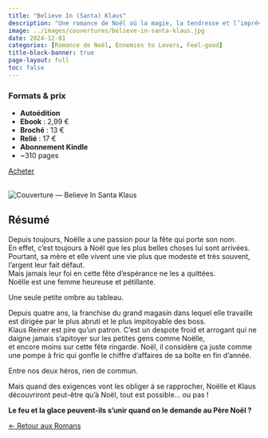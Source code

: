 ---
title: "Believe In (Santa) Klaus"
description: "Une romance de Noël où la magie, la tendresse et l’imprévu viennent bouleverser deux destins opposés."
image: ../images/couvertures/believe-in-santa-klaus.jpg
date: 2024-12-01
categories: [Romance de Noël, Ennemies to Lovers, Feel-good]
title-block-banner: true
page-layout: full
toc: false
---

<!-- ===== 1) FORMATS & PRIX EN PREMIER ===== -->
<section class="formats-prix-modern">

<div class="prix-left">
  <h3>Formats & prix</h3>
  <ul>
    <li><strong>Autoédition</strong></li>
    <li><strong>Ebook</strong> : 2,99 €</li>
    <li><strong>Broché</strong> : 13 €</li>
    <li><strong>Relié</strong> : 17 €</li>
    <li><strong>Abonnement Kindle</strong></li>
    <li>~310 pages</li>
  </ul>
</div>

<div class="prix-right">
  <a class="btn btn-primary"
     href="https://amzn.eu/d/29uxnJ6"
     target="_blank" rel="noopener noreferrer" role="button" aria-label="Acheter Believe In Santa Klaus sur Amazon">
     Acheter
  </a>
  <!-- 
  <a class="btn btn-secondary"
     href="#"
     role="button"
     aria-label="Lire un extrait de Believe In Santa Klaus">
     Lire un extrait
  </a>-->
  <br></br>
</div>

</section>

<!-- ===== 2) DEUX COLONNES (PHOTO À GAUCHE, TEXTE À DROITE) ===== -->
<section class="book-two-col reverse">

<div class="book-cover">
  <img src="../images/couvertures/believe-in-santa-klaus.jpg" alt="Couverture — Believe In Santa Klaus">
</div>

<div class="resume">

## Résumé

Depuis toujours, Noëlle a une passion pour la fête qui porte son nom.  
En effet, c'est toujours à Noël que les plus belles choses lui sont arrivées.  
Pourtant, sa mère et elle vivent une vie plus que modeste et très souvent, l'argent leur fait défaut.  
Mais jamais leur foi en cette fête d'espérance ne les a quittées.  
Noëlle est une femme heureuse et pétillante.

Une seule petite ombre au tableau.

Depuis quatre ans, la franchise du grand magasin dans lequel elle travaille est dirigée par le plus abruti et le plus impitoyable des boss.  
Klaus Reiner est pire qu'un patron. C'est un despote froid et arrogant qui ne daigne jamais s'apitoyer sur les petites gens comme Noëlle,  
et encore moins sur cette fête ringarde. Noël, il considère ça juste comme une pompe à fric qui gonfle le chiffre d’affaires de sa boîte en fin d'année.

Entre nos deux héros, rien de commun.

Mais quand des exigences vont les obliger à se rapprocher, Noëlle et Klaus découvriront peut-être qu'à Noël, tout est possible... ou pas !

**Le feu et la glace peuvent-ils s'unir quand on le demande au Père Noël ?**

</div>

</section>

<!-- ===== 3) RETOUR ===== -->
<div class="back-home">
  <a href="../romans/index.qmd" class="btn-back" role="button" aria-label="Retour aux Romans">
    <span class="arrow">←</span> Retour aux Romans
  </a>
</div>
